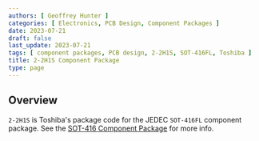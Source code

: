 ```yaml
---
authors: [ Geoffrey Hunter ]
categories: [ Electronics, PCB Design, Component Packages ]
date: 2023-07-21
draft: false
last_update: 2023-07-21
tags: [ component packages, PCB design, 2-2H1S, SOT-416FL, Toshiba ]
title: 2-2H1S Component Package
type: page
---
```


## Overview

`2-2H1S` is Toshiba's package code for the JEDEC `SOT-416FL` component package. See the [SOT-416 Component Package](/pcb-design/component-packages/sot-416-component-package/) for more info. 
